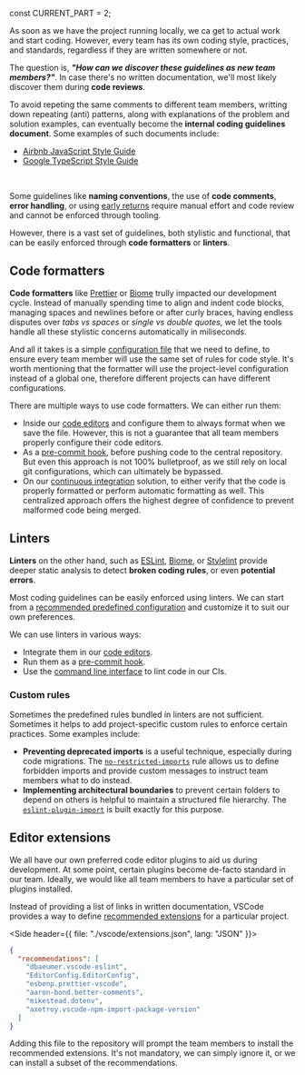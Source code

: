


const CURRENT_PART = 2;


<TOC current={CURRENT_PART} />

As soon as we have the project running locally, we ca get to actual work and start coding. However, every team has its own coding style, practices, and standards, regardless if they are written somewhere or not.

The question is, _**"How can we discover these guidelines as new team members?"**_. In case there's no written documentation, we'll most likely discover them during **code reviews**.

To avoid repeting the same comments to different team members, writting down repeating (anti) patterns, along with explanations of the problem and solution examples, can eventually become the **internal coding guidelines document**. Some examples of such documents include:

- [Airbnb JavaScript Style Guide](https://github.com/airbnb/javascript)
- [Google TypeScript Style Guide](https://google.github.io/styleguide/tsguide.html)

<br />

Some guidelines like **naming conventions**, the use of **code comments**, **error handling**, or using [early returns](https://gomakethings.com/the-early-return-pattern-in-javascript/) require manual effort and code review and cannot be enforced through tooling.

However, there is a vast set of guidelines, both stylistic and functional, that can be easily enforced through **code formatters** or **linters**.

## Code formatters

**Code formatters** like [Prettier](https://prettier.io/) or [Biome](https://biomejs.dev/) trully impacted our development cycle. Instead of manually spending time to align and indent code blocks, managing spaces and newlines before or after curly braces, having endless disputes over _tabs vs spaces_ or _single vs double quotes_, we let the tools handle all these stylistic concerns automatically in miliseconds.

And all it takes is a simple [configuration file](https://prettier.io/docs/configuration#basic-configuration) that we need to define, to ensure every team member will use the same set of rules for code style. It's worth mentioning that the formatter will use the project-level configuration instead of a global one, therefore different projects can have different configurations.

There are multiple ways to use code formatters. We can either run them:

- Inside our [code editors](https://prettier.io/docs/editors) and configure them to always format when we save the file. However, this is not a guarantee that all team members properly configure their code editors.
- As a [pre-commit hook](https://prettier.io/docs/precommit), before pushing code to the central repository. But even this approach is not 100% bulletproof, as we still rely on local git configurations, which can ultimately be bypassed.
- On our [continuous integration](https://prettier.io/docs/ci) solution, to either verify that the code is properly formatted or perform automatic formatting as well. This centralized approach offers the highest degree of confidence to prevent malformed code being merged.

## Linters

**Linters** on the other hand, such as [ESLint](https://eslint.org/), [Biome](https://biomejs.dev/), or [Stylelint](https://stylelint.io/) provide deeper static analysis to detect **broken coding rules**, or even **potential errors**.

Most coding guidelines can be easily enforced using linters. We can start from a [recommended predefined configuration](https://eslint.org/docs/latest/use/configure/configuration-files#using-predefined-configurations) and customize it to suit our own preferences.

We can use linters in various ways:

- Integrate them in our [code editors](https://eslint.org/docs/latest/use/integrations#editors).
- Run them as a [pre-commit hook](https://eslint.org/docs/latest/use/integrations#source-control).
- Use the [command line interface](https://eslint.org/docs/latest/use/command-line-interface) to lint code in our CIs.

### Custom rules

Sometimes the predefined rules bundled in linters are not sufficient. Sometimes it helps to add project-specific custom rules to enforce certain practices. Some examples include:

- **Preventing deprecated imports** is a useful technique, especially during code migrations. The [`no-restricted-imports`](https://eslint.org/docs/latest/rules/no-restricted-imports) rule allows us to define forbidden imports and provide custom messages to instruct team members what to do instead.
- **Implementing architectural boundaries** to prevent certain folders to depend on others is helpful to maintain a structured file hierarchy. The [`eslint-plugin-import`](https://github.com/import-js/eslint-plugin-import) is built exactly for this purpose.

## Editor extensions

We all have our own preferred code editor plugins to aid us during development. At some point, certain plugins become de-facto standard in our team. Ideally, we would like all team members to have a particular set of plugins installed.

Instead of providing a list of links in written documentation, VSCode provides a way to define [recommended extensions](https://code.visualstudio.com/docs/configure/extensions/extension-marketplace#_workspace-recommended-extensions) for a particular project.

<Side header={{ file: "./vscode/extensions.json", lang: "JSON" }}>

```json
{
  "recommendations": [
    "dbaeumer.vscode-eslint",
    "EditorConfig.EditorConfig",
    "esbenp.prettier-vscode",
    "aaron-bond.better-comments",
    "mikestead.dotenv",
    "axetroy.vscode-npm-import-package-version"
  ]
}
```

</Side>

Adding this file to the repository will prompt the team members to install the recommended extensions. It's not mandatory, we can simply ignore it, or we can install a subset of the recommendations.
